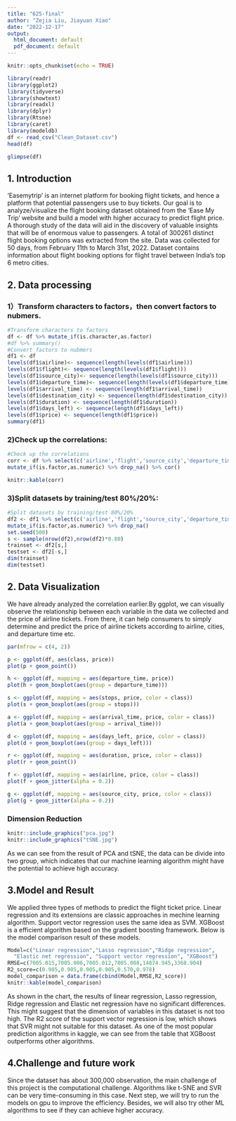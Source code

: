 ```yaml
---
title: "625-final"
author: "Zejia Liu, Jiayuan Xiao"
date: "2022-12-17"
output:
  html_document: default
  pdf_document: default
---
```


```r
knitr::opts_chunk$set(echo = TRUE)
```

```r
library(readr)
library(ggplot2)
library(tidyverse)
library(showtext)
library(readxl)
library(dplyr)
library(Rtsne)
library(caret)
library(modeldb)
df <- read_csv("Clean_Dataset.csv")
head(df)
```

```r
glimpse(df)
```

## 1. Introduction
‘Easemytrip’ is an internet platform for booking flight tickets, and hence a platform that potential passengers use to buy tickets.  Our goal is to analyze/visualize the flight booking dataset obtained from the ‘Ease My Trip’ website and build a model with higher accuracy to predict flight price.  A thorough study of the data will aid in the discovery of valuable insights that will be of enormous value to passengers. A total of 300261 distinct flight booking options was extracted from the site. Data was collected for 50 days, from February 11th to March 31st, 2022. Dataset contains information about flight booking options for flight travel between India's top 6 metro cities.

## 2. Data processing
### 1）Transform characters to factors，then convert factors to nubmers.
```r
#Transform characters to factors
df <- df %>% mutate_if(is.character,as.factor) 
#df %>% summary()
#Convert factors to nubmers
df1 <- df
levels(df1$airline)<- sequence(length(levels(df1$airline)))
levels(df1$flight)<- sequence(length(levels(df1$flight)))
levels(df1$source_city)<- sequence(length(levels(df1$source_city)))
levels(df1$departure_time)<- sequence(length(levels(df1$departure_time)))
levels(df1$arrival_time) <- sequence(length(df1$arrival_time))
levels(df1$destination_city) <- sequence(length(df1$destination_city))
levels(df1$duration) <- sequence(length(df1$duration))
levels(df1$days_left) <- sequence(length(df1$days_left))
levels(df1$price) <- sequence(length(df1$price))
summary(df1)
```

### 2)Check up the correlations:
```r
#Check up the correlations
corr <- df %>% select(c('airline','flight','source_city','departure_time','stops','arrival_time','destination_city','duration','days_left','price')) %>% 
mutate_if(is.factor,as.numeric) %>% drop_na() %>% cor()

knitr::kable(corr)
```

### 3)Split datasets by training/test 80%/20%:
```r
#Split datasets by training/test 80%/20%
df2 <- df1 %>% select(c('airline','flight','source_city','departure_time','stops','arrival_time','destination_city','duration','days_left','price')) %>% 
mutate_if(is.factor,as.numeric) %>% drop_na()
set.seed(500)
s <- sample(nrow(df2),nrow(df2)*0.80)
trainset <- df2[s,]
testset <- df2[-s,]
dim(trainset)
dim(testset)
```


## 2. Data Visualization
We have already analyzed the correlation earlier.By ggplot, we can visually observe the relationship between each variable in the data we collected and the price of airline tickets. From there, it can help consumers to simply determine and predict the price of airline tickets according to airline, cities, and departure time etc.
```r
par(mfrow = c(4, 2))

p <- ggplot(df, aes(class, price))
plot(p + geom_point())

h <- ggplot(df, mapping = aes(departure_time, price))
plot(h + geom_boxplot(aes(group = departure_time)))

s <- ggplot(df, mapping = aes(stops, price, color = class))
plot(s + geom_boxplot(aes(group = stops)))

a <- ggplot(df, mapping = aes(arrival_time, price, color = class))
plot(a + geom_boxplot(aes(group = arrival_time)))

d <- ggplot(df, mapping = aes(days_left, price, color = class))
plot(d + geom_boxplot(aes(group = days_left)))  

r <- ggplot(df, mapping = aes(duration, price, color = class))
plot(r + geom_point())

f <- ggplot(df, mapping = aes(airline, price, color = class))
plot(f + geom_jitter(alpha = 0.2))

g <- ggplot(df, mapping = aes(source_city, price, color = class))
plot(g + geom_jitter(alpha = 0.2))
```

### Dimension Reduction
```r
knitr::include_graphics("pca.jpg")
knitr::include_graphics("tSNE.jpg")
```

As we can see from the result of PCA and tSNE, the data can be divide into two group, which indicates that our machine learning algorithm might have the potential to achieve high accuracy.

## 3.Model and Result

We applied three types of methods to predict the flight ticket price. Linear regression and its extensions are classic approaches in mechine learning algorithm. Support vector regression uses the same idea as SVM. XGBoost is a efficient algorithm based on the gradient boosting framework. Below is the model comparison result of these models.

```r
Model=c("Linear regression","Lasso regression","Ridge regression",
  "Elastic net regression", "Support vector regression", "XGBoost")
RMSE=c(7005.015,7005.006,7005.012,7005.008,14874.945,3368.904)
R2_score=c(0.905,0.905,0.905,0.905,0.570,0.978)
model_comparison = data.frame(cbind(Model,RMSE,R2_score))
knitr::kable(model_comparison)
```

As shown in the chart, the results of linear regression, Lasso regression, Ridge regression and Elastic net regression have no significant differences. This might suggest that the dimension of variables in this dataset is not too high. The R2 score of the support vector regression is low, which shows that SVR might not suitable for this dataset. As one of the most popular prediction algorithms in kaggle, we can see from the table that XGBoost outperforms other algorithms.


## 4.Challenge and future work
Since the dataset has about 300,000 observation, the main challenge of this project is the computational challenge. Algorithms like t-SNE and SVR can be very time-consuming in this case. Next step, we will try to run the models on gpu to improve the efficiency. Besides, we will also try other ML algorithms to see if they can achieve higher accuracy.

